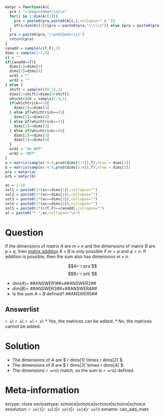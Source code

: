 ```r
matpr = function(A){
  pra = "\\begin{bmatrix}\n"
  for(i in 1:dim(A)[1]){
    pra = paste0(pra,paste0(A[i,],collapse=" & "))
    if(i<dim(A)[1]){pra = paste0(pra,"\\\\\n")} else {pra = paste0(pra,"\n")}
  }
  pra = paste0(pra,"\\end{bmatrix}")
  return(pra)
}
canadd = sample(c(T,F),1)
dims = sample(2:7,4)
s1 = ""
if(canadd==T){
  dims[1]=dims[3]
  dims[2]=dims[4]
  wrd1 = ""
  wrd2 = ""
} else {
  shift = sample(c(0:1),1)
  dims[1+shift]=dims[3+shift]
  whichtrick = sample(1:4,1)
  if(whichtrick==1){
    dims[1]==dims[3]
  } else if(whichtrick==2){
    dims[2]==dims[4]
  } else if(whichtrick==3){
    dims[2]==dims[3]
  } else if(whichtrick==4){
    dims[2]==dims[3]
    dims[1]==dims[4]
  }
  wrd1 = "do NOT"
  wrd2 = "NOT"
}
a = matrix(sample(-9:9,prod(dims[1:2]),T),nrow = dims[1])
b = matrix(sample(-9:9,prod(dims[3:4]),T),nrow = dims[3])
pra = matpr(a)
prb = matpr(b)

ac = 1:10
sol1 = paste0(1*(ac==dims[1]),collapse="")
sol2 = paste0(1*(ac==dims[2]),collapse="")
sol3 = paste0(1*(ac==dims[3]),collapse="")
sol4 = paste0(1*(ac==dims[4]),collapse="")
sol5 = paste0(1*(c(T,F)==canadd),collapse="")
al = paste0("* ",ac,collapse="\n")
```

Question
========

If the dimensions of matrix $A$ are $m\times n$ and the dimensions of matrix $B$ are $p\times q$, then [matrix addition](https://en.wikipedia.org/wiki/Matrix_addition) $A+B$ is only possible if $m=p$ and $q=n$. If addition is possible, then the sum also has dimensions $m\times n$. 

$$A=`r pra`$$
$$B=`r prb`$$

* $\mathrm{dim}(A)=$ ##ANSWER1##$\times$##ANSWER2##
* $\mathrm{dim}(B)=$ ##ANSWER3##$\times$##ANSWER4##
* Is the sum $A+B$ defined? ##ANSWER5##

Answerlist
--------

`r al`
`r al`
`r al`
`r al`
* Yes, the matrices can be added.
* No, the matrices cannot be added.

Solution
========

* The dimensions of $A$ are $`r dims[1]`\times`r dims[2]`$.
* The dimensions of $B$ are $`r dims[3]`\times`r dims[4]`$.
* The dimensions `r wrd1` match, so the sum is `r wrd2` defined.


Meta-information
============
extype: cloze
exclozetype: schoice|schoice|schoice|schoice|schoice
exsolution: `r sol1`|`r sol2`|`r sol3`|`r sol4`|`r sol5`
exname: can_add_mats